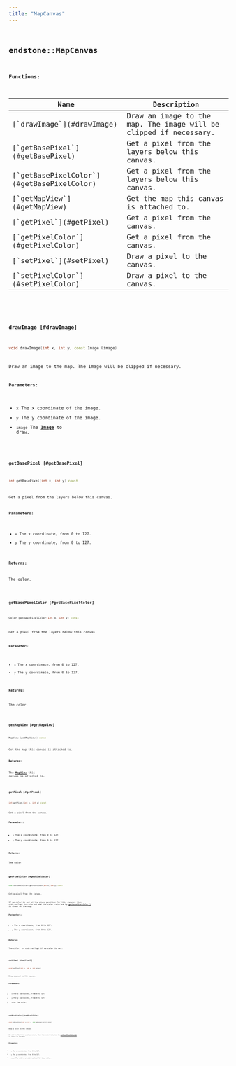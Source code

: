 ```yaml
---
title: "MapCanvas"
---
```


## <code className="doc-symbol doc-symbol-class"/> endstone::MapCanvas

















**Functions:**

<table>
<thead>
   <tr>
      <th>Name</th>
      <th>Description</th>
   </tr>
</thead>
<tbody>
<tr key="classendstone_1_1_map_canvas_1a6baa558e589385df3cdd52691c4628a6">
    <td>[`drawImage`](#drawImage)</td>
    <td>Draw an image to the map. The image will be clipped if necessary.</td>
</tr>
<tr key="classendstone_1_1_map_canvas_1a6fa7b6cbe5a37fc5784491b64f83c3cb">
    <td>[`getBasePixel`](#getBasePixel)</td>
    <td>Get a pixel from the layers below this canvas.</td>
</tr>
<tr key="classendstone_1_1_map_canvas_1a90d6935c9d5923cadaec20284eefd1ee">
    <td>[`getBasePixelColor`](#getBasePixelColor)</td>
    <td>Get a pixel from the layers below this canvas.</td>
</tr>
<tr key="classendstone_1_1_map_canvas_1a49128d914ad9dd72f7c10231ea91b613">
    <td>[`getMapView`](#getMapView)</td>
    <td>Get the map this canvas is attached to.</td>
</tr>
<tr key="classendstone_1_1_map_canvas_1ac89828d05275822fc1d4f22abb556f76">
    <td>[`getPixel`](#getPixel)</td>
    <td>Get a pixel from the canvas.</td>
</tr>
<tr key="classendstone_1_1_map_canvas_1a62449e7abb0b7fe0fb4c6913aba65409">
    <td>[`getPixelColor`](#getPixelColor)</td>
    <td>Get a pixel from the canvas.</td>
</tr>
<tr key="classendstone_1_1_map_canvas_1aeda347adb5b53f59d6a06288fecd8e03">
    <td>[`setPixel`](#setPixel)</td>
    <td>Draw a pixel to the canvas.</td>
</tr>
<tr key="classendstone_1_1_map_canvas_1a78d8511f22478ee4d575b2386dd04f2b">
    <td>[`setPixelColor`](#setPixelColor)</td>
    <td>Draw a pixel to the canvas.</td>
</tr>
</tbody>
</table>

### <code className="doc-symbol doc-symbol-function"/> drawImage [#drawImage]

```cpp
void drawImage(int x, int y, const Image &image)
```

Draw an image to the map. The image will be clipped if necessary.





**Parameters:**


* `x` The x coordinate of the image. 
* `y` The y coordinate of the image. 
* `image` The [**Image**](classendstone_1_1_image.md) to draw. 




        
### <code className="doc-symbol doc-symbol-function"/> getBasePixel [#getBasePixel]

```cpp
int getBasePixel(int x, int y) const
```

Get a pixel from the layers below this canvas.





**Parameters:**


* `x` The x coordinate, from 0 to 127. 
* `y` The y coordinate, from 0 to 127. 



**Returns:**

The color. 





        
### <code className="doc-symbol doc-symbol-function"/> getBasePixelColor [#getBasePixelColor]

```cpp
Color getBasePixelColor(int x, int y) const
```

Get a pixel from the layers below this canvas.





**Parameters:**


* `x` The x coordinate, from 0 to 127.
* `y` The y coordinate, from 0 to 127. 



**Returns:**

The color. 





        
### <code className="doc-symbol doc-symbol-function"/> getMapView [#getMapView]

```cpp
MapView &getMapView() const
```

Get the map this canvas is attached to.





**Returns:**

The [**MapView**](classendstone_1_1_map_view.md) this canvas is attached to. 





        
### <code className="doc-symbol doc-symbol-function"/> getPixel [#getPixel]

```cpp
int getPixel(int x, int y) const
```

Get a pixel from the canvas.





**Parameters:**


* `x` The x coordinate, from 0 to 127. 
* `y` The y coordinate, from 0 to 127. 



**Returns:**

The color. 





        
### <code className="doc-symbol doc-symbol-function"/> getPixelColor [#getPixelColor]

```cpp
std::optional<Color> getPixelColor(int x, int y) const
```

Get a pixel from the canvas.



If no color is set at the given position for this canvas, then std::nullopt is returned and the color returned by [**getBasePixelColor()**](classendstone_1_1_map_canvas.md#function-getbasepixelcolor) is shown on the map.




**Parameters:**


* `x` The x coordinate, from 0 to 127. 
* `y` The y coordinate, from 0 to 127. 



**Returns:**

The color, or std::nullopt if no color is set. 





        
### <code className="doc-symbol doc-symbol-function"/> setPixel [#setPixel]

```cpp
void setPixel(int x, int y, int color)
```

Draw a pixel to the canvas.





**Parameters:**


* `x` The x coordinate, from 0 to 127. 
* `y` The y coordinate, from 0 to 127. 
* `color` The color. 




        
### <code className="doc-symbol doc-symbol-function"/> setPixelColor [#setPixelColor]

```cpp
void setPixelColor(int x, int y, std::optional<Color> color)
```

Draw a pixel to the canvas.



If std::nullopt is used as color, then the color returned by [**getBasePixelColor()**](classendstone_1_1_map_canvas.md#function-getbasepixelcolor) is shown on the map.




**Parameters:**


* `x` The x coordinate, from 0 to 127. 
* `y` The y coordinate, from 0 to 127. 
* `color` The color, or std::nullopt for base color. 




        